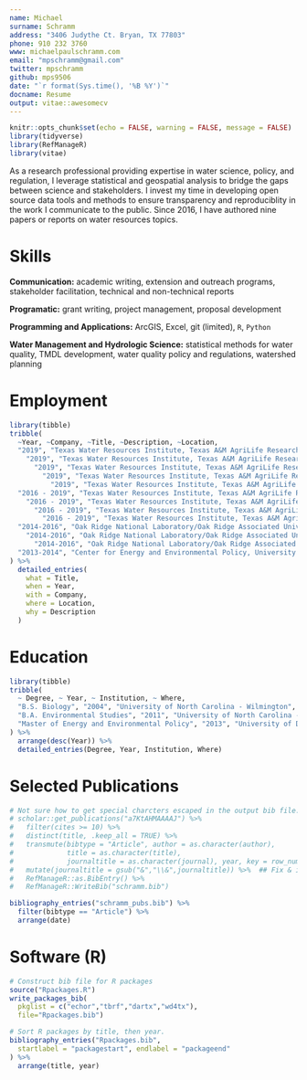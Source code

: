 ```yaml
---
name: Michael
surname: Schramm
address: "3406 Judythe Ct. Bryan, TX 77803"
phone: 910 232 3760
www: michaelpaulschramm.com
email: "mpschramm@gmail.com"
twitter: mpschramm
github: mps9506
date: "`r format(Sys.time(), '%B %Y')`"
docname: Resume
output: vitae::awesomecv
---
```


```r
knitr::opts_chunk$set(echo = FALSE, warning = FALSE, message = FALSE)
library(tidyverse)
library(RefManageR)
library(vitae)
```

\setbool{acvSectionColorHighlight}{false}

As a research professional providing expertise in water science, policy, and regulation, I leverage statistical and geospatial analysis to bridge the gaps between science and stakeholders. I invest my time in developing open source data tools and methods to ensure transparency and reproduciblity in the work I communicate to the public. Since 2016, I have authored nine papers or reports on water resources topics. 

# Skills

**Communication:** academic writing, extension and outreach programs, stakeholder facilitation, technical and non-technical reports

**Programatic:** grant writing, project management, proposal development

**Programming and Applications:** ArcGIS, Excel, git (limited), `R`, `Python`

**Water Management and Hydrologic Science:** statistical methods for water quality, TMDL development, water quality policy and regulations, watershed planning

# Employment

```r
library(tibble)
tribble(
  ~Year, ~Company, ~Title, ~Description, ~Location,
  "2019", "Texas Water Resources Institute, Texas A&M AgriLife Research", "Research Specialist III", "Collaborate with researchers to design, plan, conduct, and coordinate water focused research projects.", "College Station, TX",
    "2019", "Texas Water Resources Institute, Texas A&M AgriLife Research", "Research Specialist III", "Facilitate stakeholder engagement to inform research priorities that address local research needs.", "College Station, TX",
      "2019", "Texas Water Resources Institute, Texas A&M AgriLife Research", "Research Specialist III", "Supervise undergraduate and/or graduate students and other technical or field staff involved in research.", "College Station, TX",
        "2019", "Texas Water Resources Institute, Texas A&M AgriLife Research", "Research Specialist III", "Represent TWRI at local, national, and international meetings to disseminate research findings and network with peers in the field.", "College Station, TX",
          "2019", "Texas Water Resources Institute, Texas A&M AgriLife Research", "Research Specialist III", "Prepare and write proposals to funding agencies; maintain financial accounts related to research projects.", "College Station, TX",
  "2016 - 2019", "Texas Water Resources Institute, Texas A&M AgriLife Research", "Research Associate", "Provide technical support and stakeholder facilitation of watershed planning, TMDL, and I-Plan projects in collaboration with state water resource agencies.", "College Station, TX",
    "2016 - 2019", "Texas Water Resources Institute, Texas A&M AgriLife Research", "Research Associate", "Develop, evaluate, and apply research and statistical methods for water resources planning.", "College Station, TX",
      "2016 - 2019", "Texas Water Resources Institute, Texas A&M AgriLife Research", "Research Associate", "Collborated with state agencies and local stakeholders to publish watershed protection plans, TMDLs, Implementation Plans, and technical reports assessing indicator bacteria pollutant loads.", "College Station, TX",
        "2016 - 2019", "Texas Water Resources Institute, Texas A&M AgriLife Research", "Research Associate", "Worked with Institute scientists and other entities to secure seven projects and $1.3 million in research and water quality improvement funding.", "College Station, TX",
  "2014-2016", "Oak Ridge National Laboratory/Oak Ridge Associated Universities", "Research Associate", "Develop relational database and methods to assess environmental mitigation at U.S. hydropower facilities.", "Oak Ridge, TN",
    "2014-2016", "Oak Ridge National Laboratory/Oak Ridge Associated Universities", "Research Associate", "Utilize statistical and geospatial methods to analyze data.", "Oak Ridge, TN",
      "2014-2016", "Oak Ridge National Laboratory/Oak Ridge Associated Universities", "Research Associate", "Published three peer-reviewed journal articles, two technical reports, and one conference presentation on research findings related to mitigating environmental impacts of hydropower facilites.", "Oak Ridge, TN",
  "2013-2014", "Center for Energy and Environmental Policy, University of Delaware", "Graduate Research Assistant", "Responsible for interviews, data analysis, and developing policy reccomendations in two policy analysis reports delived to the state General Assembly.", "Newark, DE"
) %>% 
  detailed_entries(
    what = Title,
    when = Year, 
    with = Company,
    where = Location,
    why = Description
  )
```

# Education

```r
library(tibble)
tribble(
  ~ Degree, ~ Year, ~ Institution, ~ Where,
  "B.S. Biology", "2004", "University of North Carolina - Wilmington", "Wilmington, NC",
  "B.A. Environmental Studies", "2011", "University of North Carolina - Wilmington", "Wilmington, NC",
  "Master of Energy and Environmental Policy", "2013", "University of Delaware", "Newark, DE"
) %>%
  arrange(desc(Year)) %>%
  detailed_entries(Degree, Year, Institution, Where)
```


# Selected Publications

```r
# Not sure how to get special charcters escaped in the output bib file.
# scholar::get_publications("a7KtAHMAAAAJ") %>%
#   filter(cites >= 10) %>%
#   distinct(title, .keep_all = TRUE) %>%
#   transmute(bibtype = "Article", author = as.character(author),
#             title = as.character(title),
#             journaltitle = as.character(journal), year, key = row_number()) %>%
#   mutate(journaltitle = gsub("&","\\&",journaltitle)) %>%  ## Fix & in title
#   RefManageR::as.BibEntry() %>%
#   RefManageR::WriteBib("schramm.bib")

bibliography_entries("schramm_pubs.bib") %>%
  filter(bibtype == "Article") %>%
  arrange(date)
```


# Software (R)

```r
# Construct bib file for R packages
source("Rpackages.R")
write_packages_bib(
  pkglist = c("echor","tbrf","dartx","wd4tx"),
  file="Rpackages.bib")
```

```r

# Sort R packages by title, then year.
bibliography_entries("Rpackages.bib",
  startlabel = "packagestart", endlabel = "packageend"
) %>%
  arrange(title, year)
```
